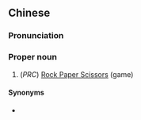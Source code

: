 {{also|石头剪子布}}
==Chinese==
{{zh-forms|s=石头剪子布|type=221}}

===Pronunciation===
{{zh-pron
|m=shítou jiǎnzi bù
|cat=pn
}}

===Proper noun===
{{zh-proper noun}}

# (''PRC'') [[Rock Paper Scissors]] (game)

====Synonyms====
* {{zh-l|剪刀石頭布}}